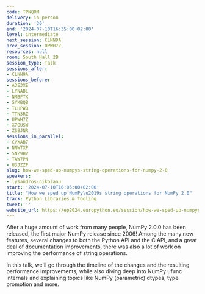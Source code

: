 ```yaml
---
code: TPNQRM
delivery: in-person
duration: '30'
end: '2024-07-10T16:35:00+02:00'
level: intermediate
next_session: CLNN9A
prev_session: UPWH7Z
resources: null
room: South Hall 2B
session_type: Talk
sessions_after:
- CLNN9A
sessions_before:
- A3E3XE
- LYNADL
- NMBFTX
- SYKBQB
- TLHPWB
- TTN3RZ
- UPWH7Z
- X7GUSW
- ZSBJNR
sessions_in_parallel:
- CVXAB7
- NNWTXP
- SNZ9HV
- TAW7PN
- U3JZZP
slug: how-we-sped-up-numpys-string-operations-for-numpy-2-0
speakers:
- lysandros-nikolaou
start: '2024-07-10T16:05:00+02:00'
title: "How we sped up NumPy\u2019s string operations for NumPy 2.0"
track: Python Libraries & Tooling
tweet: ''
website_url: https://ep2024.europython.eu/session/how-we-sped-up-numpys-string-operations-for-numpy-2-0
---
```


After a huge amount of work from many people, NumPy 2.0.0 has been released, the first major NumPy release since 2006! Among the many new features, several changes to both the Python API and the C API, and a great deal of documentation improvements, there was also a lot of work on improving the performance of string operations.

In this talk, we'll go through the timeline of the changes and the resulting performance improvements, while also diving deep into NumPy ufunc internals and explaining topics like NumPy (parametric) dtypes, type promotion and more.